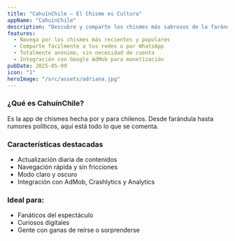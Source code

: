 ```yaml
---
title: "CahuínChile – El Chisme es Cultura"
appName: "CahuínChile"
description: "Descubre y comparte los chismes más sabrosos de la farándula chilena con una interfaz ágil y divertida."
features:
  - Navega por los chismes más recientes y populares
  - Comparte fácilmente a tus redes o por WhatsApp
  - Totalmente anónimo, sin necesidad de cuenta
  - Integración con Google AdMob para monetización
pubDate: 2025-05-09
icon: "1"
heroImage: "/src/assets/adriana.jpg"
---
```


### ¿Qué es CahuínChile?

Es la app de chismes hecha por y para chilenos. Desde farándula hasta rumores políticos, aquí está todo lo que se comenta.

### Características destacadas

- Actualización diaria de contenidos
- Navegación rápida y sin fricciones
- Modo claro y oscuro
- Integración con AdMob, Crashlytics y Analytics

### Ideal para:

- Fanáticos del espectáculo
- Curiosos digitales
- Gente con ganas de reírse o sorprenderse
